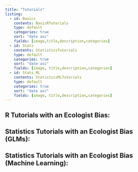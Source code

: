 ```yaml
---
title: "Tutorials"
listing:
  - id: Basics
    contents: BasicRTutorials
    type: default
    categories: true
    sort: "date asc"
    fields: [image,title,description,categories]
  - id: Stats
    contents: StatisticsTutorials
    type: default
    categories: true
    sort: "date asc"
    fields: [image, title,description,categories]
  - id: Stats_ML
    contents: StatisticsMLTutorials
    type: default
    categories: true
    sort: "date asc"
    fields: [image, title,description,categories]
---
```


## R Tutorials with an Ecologist Bias:

::: {#Basics}

:::

## Statistics Tutorials with an Ecologist Bias (GLMs):

::: {#Stats}

:::

## Statistics Tutorials with an Ecologist Bias (Machine Learning):

::: {#Stats_ML}

:::
